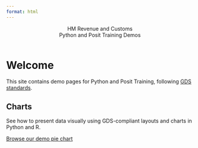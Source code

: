 ```yaml
---
format: html
---
```


<header class="govuk-header" role="banner" data-module="govuk-header">
 <div class="govuk-header__container govuk-width-container">
  <div class="govuk-header__logo">
   <span class="govuk-header__logotype-text">HM Revenue and Customs</span>
  </div>
  <div class="govuk-header__content">
   <span class="govuk-header__service-name">Python and Posit Training Demos</span>
  </div>
 </div>
</header>

<main class="govuk-main-wrapper govuk-width-container">
 <h1 class="govuk-heading-xl">Welcome</h1>
 <p class="govuk-body">This site contains demo pages for Python and Posit Training, following <a class="govuk-link" href="https://design-system.service.gov.uk/" target="_blank">GDS standards</a>.</p>
 <div class="govuk-grid-row">
  <div class="govuk-grid-column-one-third-from-desktop govuk-!-margin-bottom-8">
   <h2 class="govuk-heading-l govuk-!-font-weight-bold">Charts</h2>
   <p class="govuk-body">See how to present data visually using GDS-compliant layouts and charts in Python and R.</p>  
   <p class="govuk-body govuk-!-margin-bottom-0"><a href="demo1-pie-chart.qmd" class="govuk-link govuk-!-font-weight-bold">Browse our demo pie chart</a></p>
  </div>
 </div>
</main>
